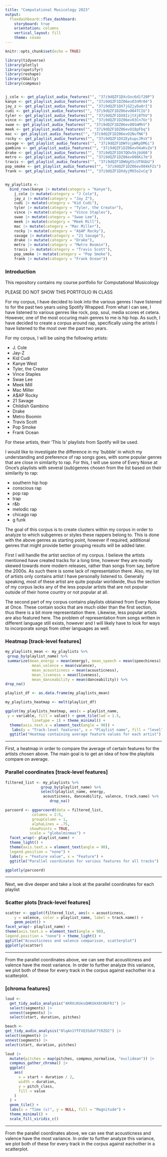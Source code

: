 ```yaml
---
title: "Computational Musicology 2023"
output:
  flexdashboard::flex_dashboard:
    storyboard: true
    orientation: columns
    vertical_layout: fill
    theme: cosmo
---
```



```r
knitr::opts_chunk$set(echo = TRUE)

library(tidyverse)
library(plotly)
library(spotifyr)
library(reshape)
library(GGally)
library(compmus)


j_cole <- get_playlist_audio_features("", "37i9dQZF1DXcGnc6d1f20P")
kanye <- get_playlist_audio_features("", "37i9dQZF1DZ06evO3nMr04")
jay_z <- get_playlist_audio_features("", "37i9dQZF1DX7jGZjyDa8rI")
cudi <- get_playlist_audio_features("", "37i9dQZF1DZ06evO04TCIU")
tyler <- get_playlist_audio_features("", "37i9dQZF1DX8IzjtXj8ThV")
vince <- get_playlist_audio_features("", "37i9dQZF1DZ06evO3Cn7Uc")
swae <- get_playlist_audio_features("", "37i9dQZF1DZ06evO0SmMhV")
meek <- get_playlist_audio_features("", "37i9dQZF1DZ06evO18pFbq")
mac <- get_playlist_audio_features("", "37i9dQZF1DZ06evO2NufN6")
rocky <- get_playlist_audio_features("", "37i9dQZF1DX2EykupcJRsV")
savage <- get_playlist_audio_features("", "37i9dQZF1DWYojpWKpDMGi")
gambino <- get_playlist_audio_features("", "37i9dQZF1DZ06evO4aKvZe")
drake <- get_playlist_audio_features("", "37i9dQZF1DX7QOv5kjbU68")
metro <- get_playlist_audio_features("", "37i9dQZF1DZ06evO06Ki7m")
travis <- get_playlist_audio_features("", "37i9dQZF1DWUgX5cUT0GbU")
pop_smoke <- get_playlist_audio_features("", "37i9dQZF1DZ06evO04kFZs")
frank <- get_playlist_audio_features("", "37i9dQZF1DXdyjMX5o2vCq")


my_playlists <-
  bind_rows(kanye |> mutate(category = "Kanye"),
    j_cole |> mutate(category = "J Cole"),
    jay_z |> mutate(category = "Jay Z"),
    cudi |> mutate(category = "Kid Cudi"),
    tyler |> mutate(category = "Tyler, the Creator"),
    vince |> mutate(category = "Vince Staples"),
    swae |> mutate(category = "Swae Lee"),
    meek |> mutate(category = "Meek Mill"),
    mac |> mutate(category = "Mac Miller"),
    rocky |> mutate(category = "A$AP Rocky"),
    savage |> mutate(category = "21 Savage"),
    drake |> mutate(category = "Drake"),
    metro |> mutate(category = "Mwtro Boomin"),
    travis |> mutate(category = "Travis Scott"),
    pop_smoke |> mutate(category = "Pop Smoke"),
    frank |> mutate(category = "Frank Ocean"))
```

### Introduction

This repository contains my course portfolio for Computational Musicology

PLEASE DO NOT SHOW THIS PORTFOLIO IN CLASS

For my corpus, I have decided to look into the various genres I have listened to for the past two years using Spotify Wrapped. From what I can see, I have listened to various genres like rock, pop, soul, media scores et cetera. However, one of the most occuring main genres to me is hip hop. As such, I have decided to create a corpus around rap, specifically using the artists I have listened to the most over the past two years.

For my corpus, I will be using the following artists:

- J. Cole
- Jay-Z
- Kid Cudi
- Kanye West
- Tyler, the Creator
- Vince Staples
- Swae Lee
- Meek Mill
- Mac Miller
- A$AP Rocky
- 21 Savage
- Childish Gambino
- Drake
- Metro Boomin
- Travis Scott
- Pop Smoke
- Frank Ocean

For these artists, their 'This Is' playlists from Spotify will be used.

I would like to investigate the difference in my 'bubble' in which my understanding and preference of rap songs goes, with some popular genres that are close in similarity to rap. For this, I will use some of Every Noise at Once's playlists with several (sub)genres chosen from the list based on their similarity to rap:

- southern hip hop
- conscious rap
- pop rap
- trap
- r&b
- melodic rap
- chicago rap
- g funk

The goal of this corpus is to create clusters within my corpus in order to analyze to which subgenres or styles these rappers belong to. This is done with the above genres as starting point, however if required, additional genres that might provide better grouping results will be added later.

First I will handle the artist section of my corpus. I believe the artists mentioned have created tracks for a long time, however they are mostly skewed towards more modern releases, rather than songs from say, before the 2000s. As such there is some lack of representation there. Also,  my list of artists only contains artist I have personally listened to. Generally speaking, most of these artist are quite popular worldwide, thus the section of my corpus lacks any of the less popular artists that are not popular outside of their home country or not popular at all. 

The second part of my corpus contains playlists obtained from Every Noise at Once. These contain socks that are much older than the first section, thus there is a bit more representation there. Likewise, less popular artists are also featured here. The problem of representation from songs written in different language still exists, however and I will likely have to look for ways to incorporate songs from other languages as well.

### Heatmap [track-level features]

```r

my_playlists_mean <- my_playlists %>%
 group_by(playlist_name) %>%
 summarize(mean_energy = mean(energy), mean_speech = mean(speechiness),
            mean_valence = mean(valence),
            mean_acousticness = mean(acousticness),
            mean_liveness = mean(liveness),
            mean_danceability = mean(danceability)) %>%
drop_na()

playlist_df <- as.data.frame(my_playlists_mean)

my_playlists_heatmap <- melt(playlist_df)

ggplot(my_playlists_heatmap, aes(x = playlist_name,
 y = variable, fill = value)) + geom_tile(lwd = 1.5,
            linetype = 1) + theme_minimal() +
  theme(axis.text.x = element_text(angle = 90)) +
   labs(y = "Track-level features", x = "Playlist name", fill = "level") +
  ggtitle("Heatmap containing average feature values for each artist")

```

***
 
First, a heatmap in order to compare the average of certain features for the artists chosen above. The main goal is to get an idea of how the playlists compare on average.

### Parallel coordinates [track-level features]

```r
filtered_list <- my_playlists %>%
                group_by(playlist_name) %>%
                select(playlist_name, energy,
                 acousticness, danceability, valence, track.name) %>%
                    drop_na()

parcoord <- ggparcoord(data = filtered_list,
            columns = 2:5,
            groupColumn = 1,
            alphaLines = .75,
           showPoints = TRUE,
           scale = "globalminmax") +
  facet_wrap(~ playlist_name) +
  theme_light() +
  theme(axis.text.x = element_text(angle = 90),
  legend.position = "none") +
  labs(y = "Feature value", x = "Feature") +
  ggtitle("Parallel coordinates for various features for all tracks")

ggplotly(parcoord)
```

***

Next, we dive deeper and take a look at the parallel coordinates for each playlist

### Scatter plots [track-level features]

```r

scatter <- ggplot(filtered_list, aes(x = acousticness,
    y = valence, color = playlist_name, label = track.name)) +
    geom_point() +
facet_wrap(~ playlist_name) +
theme(axis.text.x = element_text(angle = 90),
legend.position = "none") + theme_light() +
ggtitle("Acousticness and valence comparison, scatterplot")
ggplotly(scatter)
```

***

From the parallel coordinates above, we can see that acousticness and valence have the most variance. In order to further analyze this variance, we plot both of these for every track in the corpus against eachother in a scatterplot.

### [chroma features]

```r

loud <-
  get_tidy_audio_analysis("4KRXcKUesQHKUkX6tHbF01") |>
  select(segments) |>
  unnest(segments) |>
  select(start, duration, pitches)

beach <-
get_tidy_audio_analysis("0lqAn1YfFVQ3SdoF7tRZO2") |>
select(segments) |>
unnest(segments) |>
select(start, duration, pitches)

loud |>
  mutate(pitches = map(pitches, compmus_normalise, "euclidean")) |>
  compmus_gather_chroma() |>
  ggplot(
    aes(
      x = start + duration / 2,
      width = duration,
      y = pitch_class,
      fill = value
    )
  ) +
  geom_tile() +
  labs(x = "Time (s)", y = NULL, fill = "Magnitude") +
  theme_minimal() +
  scale_fill_viridis_c()
```

***

From the parallel coordinates above, we can see that acousticness and valence have the most variance. In order to further analyze this variance, we plot both of these for every track in the corpus against eachother in a scatterplot.
